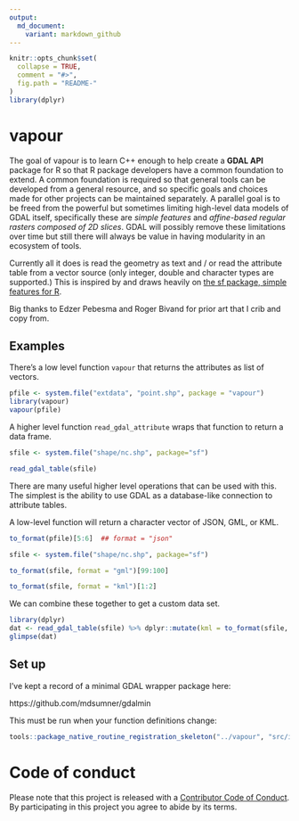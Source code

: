```yaml
---
output:
  md_document:
    variant: markdown_github
---
```


<!-- README.md is generated from README.Rmd. Please edit that file -->

```r
knitr::opts_chunk$set(
  collapse = TRUE,
  comment = "#>",
  fig.path = "README-"
)
library(dplyr)
```

# vapour

The goal of vapour is to learn C++ enough to help create a **GDAL API** package for R
so that R package developers have a common foundation to extend. A common foundation is
required so that general tools can be developed from a general resource, and so specific goals
and choices made for other projects can be maintained separately. A parallel goal is to be freed from the powerful but sometimes limiting high-level data models of GDAL itself, specifically these are *simple features* and *affine-based regular rasters composed of 2D slices*. GDAL will possibly remove these limitations over time but still there will always be value in having modularity in an ecosystem of tools. 

Currently all it does is read the geometry as text and / or read the attribute table from a vector source (only integer, double and character types are supported.) This is inspired by and draws heavily on [the sf package, simple features for R](https://github.com/r-spatial/sf). 

Big thanks to Edzer Pebesma and Roger Bivand for prior art that I crib and copy from. 




## Examples

There's a low level function `vapour` that returns the attributes as  list of vectors. 

```r
pfile <- system.file("extdata", "point.shp", package = "vapour")
library(vapour)
vapour(pfile)
```

A higher level function `read_gdal_attribute` wraps that function to return a data frame. 

```r
sfile <- system.file("shape/nc.shp", package="sf")

read_gdal_table(sfile)
```

There are many useful higher level operations that can be used with this. The simplest is the ability to use GDAL as a database-like connection to attribute tables. 

A low-level function will return a character vector of JSON, GML, or KML. 

```r
to_format(pfile)[5:6]  ## format = "json"

sfile <- system.file("shape/nc.shp", package="sf")

to_format(sfile, format = "gml")[99:100]

to_format(sfile, format = "kml")[1:2]
```


We can combine these together to get a custom data set. 

```r
library(dplyr)
dat <- read_gdal_table(sfile) %>% dplyr::mutate(kml = to_format(sfile, format = "kml"))
glimpse(dat)
```
## Set up

I've kept a record of a minimal GDAL wrapper package here: 

https://github.com/mdsumner/gdalmin

This must be run when your function definitions change: 

```R
tools::package_native_routine_registration_skeleton("../vapour", "src/init.c",character_only = FALSE)
```



# Code of conduct

Please note that this project is released with a [Contributor Code of Conduct](CONDUCT.md). By participating in this project you agree to abide by its terms.
